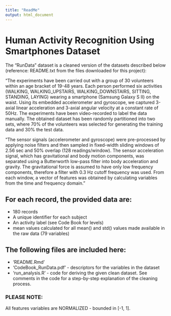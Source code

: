 ```yaml
---
title: "ReadMe"
output: html_document
---
```


# Human Activity Recognition Using Smartphones Dataset

The "RunData" dataset is a cleaned version of the datasets described below (reference: README.txt from the files downloaded for this project):

"The experiments have been carried out with a group of 30 volunteers within an age bracket of 19-48 years. Each person performed six activities (WALKING, WALKING_UPSTAIRS, WALKING_DOWNSTAIRS, SITTING, STANDING, LAYING) wearing a smartphone (Samsung Galaxy S II) on the waist. Using its embedded accelerometer and gyroscope, we captured 3-axial linear acceleration and 3-axial angular velocity at a constant rate of 50Hz. The experiments have been video-recorded to label the data manually. The obtained dataset has been randomly partitioned into two sets, where 70% of the volunteers was selected for generating the training data and 30% the test data. 

"The sensor signals (accelerometer and gyroscope) were pre-processed by applying noise filters and then sampled in fixed-width sliding windows of 2.56 sec and 50% overlap (128 readings/window). The sensor acceleration signal, which has gravitational and body motion components, was separated using a Butterworth low-pass filter into body acceleration and gravity. The gravitational force is assumed to have only low frequency components, therefore a filter with 0.3 Hz cutoff frequency was used. From each window, a vector of features was obtained by calculating variables from the time and frequency domain."

## For each record, the provided data are:

- 180 records
- A unique identifier for each subject
- An activity label (see Code Book for levels)
- mean values calculated for all mean() and std() values made available in the raw data (79 variables)

## The following files are included here:

- 'README.Rmd'
- 'CodeBook_RunData.pdf' - descriptors for the variables in the dataset
- 'run_analysis.R' - code for deriving the given clean dataset. See comments in the code for a step-by-step explanation of the cleaning process.

### PLEASE NOTE: 

All features variables are NORMALIZED - bounded in [-1, 1].
